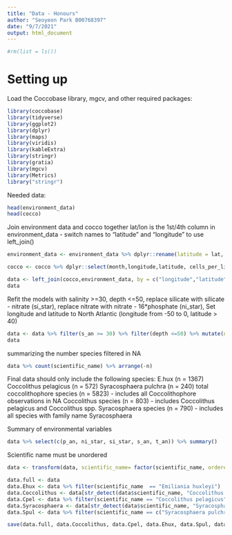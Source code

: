 ```yaml
---
title: "Data - Honours"
author: "Seoyeon Park B00768397"
date: "9/7/2021"
output: html_document
---
```


```r
#rm(list = ls())
```

# Setting up
Load the Coccobase library, mgcv, and other required packages:
```r
library(coccobase)
library(tidyverse)
library(ggplot2)
library(dplyr)
library(maps)
library(viridis)
library(kableExtra)
library(stringr)
library(gratia)
library(mgcv)
library(Metrics)
library("stringr")
```


Needed data:
```r
head(environment_data)
head(cocco)
```

Join environment data and cocco together
lat/lon is the 1st/4th column in environment_data - switch names to "latitude" and "longitude" to use left_join()

```r
environment_data <- environment_data %>% dplyr::rename(latitude = lat, longitude = lon)
```


```r
cocco <- cocco %>% dplyr::select(month,longitude,latitude, cells_per_litre, scientific_name, depth) %>% mutate(longitude = round((longitude-0.5),digits = 0) + 0.5) %>% mutate(latitude = round((latitude-0.5), digits = 0) + 0.5) %>% mutate(cells_per_litre = log(cells_per_litre)) %>% filter(cells_per_litre > 0) 

data <- left_join(cocco,environment_data, by = c("longitude","latitude","month"))
data
```  

Refit the models with salinity >=30, depth <=50, replace silicate with silicate - nitrate (si_star), replace nitrate with nitrate - 16*phosphate (ni_star), Set longitude and latitude to North Atlantic (longitude from -50 to 0, latitude > 40)
```r
data <- data %>% filter(s_an >= 30) %>% filter(depth <=50) %>% mutate(ni_star = n_an - 16*p_an) %>% mutate(si_star = i_an - n_an) %>% subset(latitude >= 40 & longitude <= 0 & longitude >= -50)
data
```

summarizing the number species filtered in NA

```r
data %>% count(scientific_name) %>% arrange(-n)
```

Final data should only include the following species:
E.hux (n = 1367)
Coccolithus pelagicus  (n = 572)
Syracosphaera pulchra (n = 240)
total coccolithophore species (n = 5823) - includes all Coccolithophore observations in NA
Coccolithus species (n = 803) - includes Coccolithus pelagicus and Coccolithus spp. 
Syracosphaera species (n = 790) - includes all species with family name Syracosphaera   

Summary of environmental variables

```r
data %>% select(c(p_an, ni_star, si_star, s_an, t_an)) %>% summary()
```

Scientific name must be unordered
```r
data <- transform(data, scientific_name= factor(scientific_name, ordered=FALSE))
```

```r
data.full <- data
data.Ehux <- data %>% filter(scientific_name  == "Emiliania huxleyi")
data.Coccolithus <- data[str_detect(data$scientific_name, "Coccolithus "), ]
data.Cpel <- data %>% filter(scientific_name == "Coccolithus pelagicus")
data.Syracosphaera <- data[str_detect(data$scientific_name, "Syracosphaera"), ]
data.Spul <- data %>% filter(scientific_name == c("Syracosphaera pulchra"))
```

```r
save(data.full, data.Coccolithus, data.Cpel, data.Ehux, data.Spul, data.Syracosphaera, file = "data_subsets.RData")
```

























